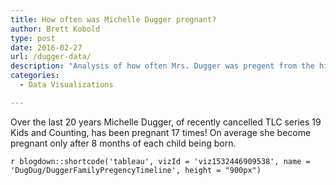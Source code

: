 ```yaml
---
title: How often was Michelle Dugger pregnant?
author: Brett Kobold
type: post
date: 2016-02-27
url: /dugger-data/
description: "Analysis of how often Mrs. Dugger was pregent from the hit TLC show, The Dugger Family."
categories:
  - Data Visualizations

---
```

Over the last 20 years Michelle Dugger, of recently cancelled TLC series 19 Kids and Counting, has been pregnant 17 times! On average she become pregnant only after 8 months of each child being born. 

`r blogdown::shortcode('tableau', vizId = 'viz1532446909538', name = 'DugDug/DuggerFamilyPregencyTimeline', height = "900px")`
